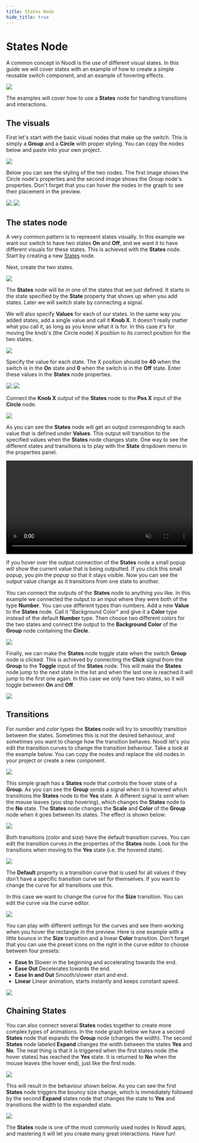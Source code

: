 ```yaml
---
title: States Node
hide_title: true
---
```



# States Node

A common concept in Noodl is the use of different visual states. In this guide we will cover states with an example of how to create a simple reusable switch component, and an example of hovering effects.

<div className="ndl-image-with-background s">

![](/docs/guides/user-interfaces/states/switch.gif)

</div>

The examples will cover how to use a **States** node for handling transitions and interactions.

## The visuals

First let's start with the basic visual nodes that make up the switch. This is simply a **Group** and a **Circle** with proper styling. You can copy the nodes below and paste into your own project.

<div className="ndl-image-with-background xl">
  <img
    src="/2.8/docs/guides/user-interfaces/states/switch-nodes.png"
    className="ndl-image med"
  ></img>
  <CopyToClipboardButton
    json={{
      nodes: [
        {
          id: 'beeb6388-461b-f1fe-d64e-be798e4b1b4d',
          type: 'Group',
          x: 441.71346128847347,
          y: 300.98375737190554,
          parameters: { backgroundColor: '#FFFFFF' },
          ports: [],
          children: [
            {
              id: '9677d929-9a49-7fc5-ae14-27a1b48e883f',
              type: 'Group',
              x: 461.71346128847347,
              y: 346.98375737190554,
              parameters: {
                width: { value: 80, unit: 'px' },
                height: { value: 40, unit: 'px' },
                backgroundColor: '#F0F0F0',
                borderRadius: 20,
                alignX: 'center',
                marginTop: { value: 20, unit: 'px' },
              },
              ports: [],
              children: [
                {
                  id: 'aeda33bf-10cb-1e76-07b2-4a368140ca65',
                  type: 'Circle',
                  x: 481.71346128847347,
                  y: 392.98375737190554,
                  parameters: {
                    fillColor: '#E8E8E8',
                    size: 40,
                    strokeWidth: 2,
                    strokeColor: '#454545',
                    strokeEnabled: true,
                  },
                  ports: [],
                  children: [],
                },
              ],
            },
          ],
        },
      ],
      connections: [],
    }}
  />
</div>

Below you can see the styling of the two nodes. The first image shows the Circle node's properties and the second image shows the Group node's properties. Don't forget that you can hover the nodes in the graph to see their placement in the preview.

<div className="ndl-image-with-background l">
  <img
    src="/2.8/docs/guides/user-interfaces/states/style-props1.png"
    className="ndl-image small"
  ></img>
  <img
    src="/2.8/docs/guides/user-interfaces/states/style-props2.png"
    className="ndl-image small"
  ></img>
</div>

## The states node

A very common pattern is to represent states visually. In this example we want our switch to have two states **On** and **Off**, and we want it to have different visuals for these states. This is achieved with the **States** node. Start by creating a new [States](/nodes/utilities/logic/states) node.

Next, create the two states.

<div className="ndl-image-with-background l">
  <img
    src="/2.8/docs/guides/user-interfaces/states/create-states.gif"
    className="ndl-image med"
  ></img>
</div>

The **States** node will be in one of the states that we just defined. It starts in the state specified by the **State** property that shows up when you add states. Later we will switch state by connecting a signal.

We will also specify **Values** for each of our states. In the same way you added states, add a single value and call it **Knob X**. It doesn't really matter what you call it, as long as you know what it is for. In this case it's for moving the knob's (the Circle node) X position to its correct position for the two states.

<div className="ndl-image-with-background">
  <img
    src="/2.8/docs/guides/user-interfaces/states/values-1.png"
    className="ndl-image med"
  ></img>
</div>

Specify the value for each state. The X position should be **40** when the switch is in the **On** state and **0** when the switch is in the **Off** state. Enter these values in the **States** node properties.

<div className="ndl-image-with-background">
  <img
    src="/2.8/docs/guides/user-interfaces/states/on-values.png"
    className="ndl-image med"
  ></img>
  <img
    src="/2.8/docs/guides/user-interfaces/states/off-values.png"
    className="ndl-image med"
  ></img>
</div>

Connect the **Knob X** output of the **States** node to the **Pos X** input of the **Circle** node.

<div className="ndl-image-with-background xl">
  <img src="/2.8/docs/guides/user-interfaces/states/knob-x-connected.png"></img>
</div>

As you can see the **States** node will get an output corresponding to each value that is defined under **Values**. This output will transition to the specified values when the **States** node changes state. One way to see the different states and transitions is to play with the **State** dropdown menu in the properties panel.

<div className="ndl-image-with-background xl">
    <video width="100%" autoPlay muted loop src={useBaseUrl("/docs/guides/user-interfaces/states/change-state.mp4")}/>
</div>

If you hover over the output connection of the **States** node a small popup will show the current value that is being outputted. If you click this small popup, you pin the popup so that it stays visible. Now you can see the output value change as it transitions from one state to another.

You can connect the outputs of the **States** node to anything you like. In this example we connected the output to an input where they were both of the type **Number**. You can use different types than numbers. Add a new **Value** to the **States** node. Call it "Background Color" and give it a **Color** type instead of the default **Number** type. Then choose two different colors for the two states and connect the output to the **Background Color** of the **Group** node containing the **Circle**.

<div className="ndl-image-with-background">
  <img
    src="/2.8/docs/guides/user-interfaces/states/color-type.png"
    className="ndl-image med"
  ></img>
</div>

Finally, we can make the **States** node toggle state when the switch **Group** node is clicked. This is achieved by connecting the **Click** signal from the **Group** to the **Toggle** input of the **States** node. This will make the **States** node jump to the next state in the list and when the last one is reached it will jump to the first one again. In this case we only have two states, so it will toggle between **On** and **Off**.

<div className="ndl-image-with-background xl">
  <img src="/2.8/docs/guides/user-interfaces/states/click-toggle.png"></img>
  <CopyToClipboardButton
    json={{
      nodes: [
        {
          id: 'f0d8169f-90ca-9cd9-bc88-af4c2ed631d0',
          type: 'Group',
          x: 441.71346128847347,
          y: 300.98375737190554,
          parameters: { backgroundColor: '#FFFFFF' },
          ports: [],
          children: [
            {
              id: 'f2461a9d-49c6-f184-1ac1-a75450a7c856',
              type: 'Group',
              x: 461.71346128847347,
              y: 346.98375737190554,
              parameters: {
                width: { value: 80, unit: 'px' },
                height: { value: 40, unit: 'px' },
                backgroundColor: '#F0F0F0',
                borderRadius: 20,
                alignX: 'center',
                marginTop: { value: 20, unit: 'px' },
              },
              ports: [],
              children: [
                {
                  id: 'c66997cc-19d2-630c-692e-0caafdf37dd7',
                  type: 'Circle',
                  x: 481.71346128847347,
                  y: 448.98375737190554,
                  parameters: {
                    fillColor: '#E8E8E8',
                    size: 40,
                    strokeWidth: 2,
                    strokeColor: '#454545',
                    strokeEnabled: true,
                  },
                  ports: [],
                  children: [],
                },
              ],
            },
          ],
        },
        {
          id: '5d631656-dea2-b5d7-f5ee-ee27e220463b',
          type: 'States',
          x: 232.07664638676232,
          y: 376.3848345864951,
          parameters: {
            states: 'On,Off',
            values: 'Knob X,Background Color',
            'type-Background Color': 'color',
            'value-On-Knob X': 40,
            'value-Off-Knob X': 0,
            'value-Off-Background Color': '#F0F0F0',
            'value-On-Background Color': '#CCE6CE',
            startState: 'Off',
          },
          ports: [],
          children: [],
        },
      ],
      connections: [
        {
          fromId: '5d631656-dea2-b5d7-f5ee-ee27e220463b',
          fromProperty: 'Knob X',
          toId: 'c66997cc-19d2-630c-692e-0caafdf37dd7',
          toProperty: 'transformX',
        },
        {
          fromId: '5d631656-dea2-b5d7-f5ee-ee27e220463b',
          fromProperty: 'Background Color',
          toId: 'f2461a9d-49c6-f184-1ac1-a75450a7c856',
          toProperty: 'backgroundColor',
        },
        {
          fromId: 'f2461a9d-49c6-f184-1ac1-a75450a7c856',
          fromProperty: 'onClick',
          toId: '5d631656-dea2-b5d7-f5ee-ee27e220463b',
          toProperty: 'toggle',
        },
      ],
    }}
  />
</div>

## Transitions

For _number_ and _color_ types the **States** node will try to smoothly transition between the states. Sometimes this is not the desired behaviour, and sometimes you want to change how the transition behaves. Noodl let's you edit the transition curves to change the transition behaviour. Take a look at the example below. You can copy the nodes and replace the old nodes in your project or create a new component.

<div className="ndl-image-with-background xl">
  <img
    src="/2.8/docs/guides/user-interfaces/states/hover-fx-nodes.png"
    className="ndl-image med"
  ></img>
  <CopyToClipboardButton
    json={{
      nodes: [
        {
          id: '4c6ec6bd-2ba3-807a-9177-da451a835ec2',
          type: 'Group',
          x: 410.63681490171115,
          y: 392,
          parameters: { backgroundColor: '#FFFFFF' },
          ports: [],
          children: [
            {
              id: '56e1ec26-a280-b297-baf3-f5365f6a6124',
              type: 'Group',
              x: 430.63681490171115,
              y: 438,
              parameters: {
                width: { value: 80, unit: 'px' },
                height: { value: 80, unit: 'px' },
                backgroundColor: '#E6DD39',
                borderRadius: 20,
                alignX: 'center',
                marginTop: { value: 70, unit: 'px' },
              },
              ports: [],
              children: [],
            },
          ],
        },
        {
          id: '34a39ad5-0999-133a-5f7e-6943ebd8d899',
          type: 'States',
          label: 'Hover',
          x: 177.3701941946174,
          y: 432.9317475959747,
          parameters: {
            states: 'Yes,No',
            startState: 'No',
            values: 'Size,Color',
            'type-Color': 'color',
            'value-Yes-Color': '#D4CE35',
            'value-No-Color': '#323975',
            'value-Yes-Size': 1.5,
            'value-No-Size': 1,
          },
          ports: [],
          children: [],
        },
      ],
      connections: [
        {
          fromId: '56e1ec26-a280-b297-baf3-f5365f6a6124',
          fromProperty: 'hoverStart',
          toId: '34a39ad5-0999-133a-5f7e-6943ebd8d899',
          toProperty: 'to-Yes',
        },
        {
          fromId: '56e1ec26-a280-b297-baf3-f5365f6a6124',
          fromProperty: 'hoverEnd',
          toId: '34a39ad5-0999-133a-5f7e-6943ebd8d899',
          toProperty: 'to-No',
        },
        {
          fromId: '34a39ad5-0999-133a-5f7e-6943ebd8d899',
          fromProperty: 'Color',
          toId: '56e1ec26-a280-b297-baf3-f5365f6a6124',
          toProperty: 'backgroundColor',
        },
        {
          fromId: '34a39ad5-0999-133a-5f7e-6943ebd8d899',
          fromProperty: 'Size',
          toId: '56e1ec26-a280-b297-baf3-f5365f6a6124',
          toProperty: 'transformScale',
        },
      ],
    }}
  />
</div>

This simple graph has a **States** node that controls the hover state of a **Group**. As you can see the **Group** sends a signal when it is hovered which transitions the **States** node to the **Yes** state. A different signal is sent when the mouse leaves (you stop hovering), which changes the **States** node to the **No** state. The **States** node changes the **Scale** and **Color** of the **Group** node when it goes between its states. The effect is shown below:

<div className="ndl-image-with-background">
  <img
    src="/2.8/docs/guides/user-interfaces/states/hover-fx1.gif"
    className="ndl-image small"
  ></img>
</div>

Both transitions (color and size) have the default transition curves. You can edit the transition curves in the properties of the **States** node. Look for the transitions when moving to the **Yes** state (i.e. the hovered state).

<div className="ndl-image-with-background">
  <img
    src="/2.8/docs/guides/user-interfaces/states/transition-props.png"
    className="ndl-image med"
  ></img>
</div>

The **Default** property is a transition curve that is used for all values if they don't have a specific transition curve set for themselves. If you want to change the curve for all transitions use this.

In this case we want to change the curve for the **Size** transition. You can edit the curve via the curve editor.

<div className="ndl-image-with-background l">
  <img
    src="/2.8/docs/guides/user-interfaces/states/change-size-curve.gif"
    className="ndl-image med"
  ></img>
</div>

You can play with different settings for the curves and see them working when you hover the rectangle in the preview. Here is one example with a little bounce in the **Size** transition and a linear **Color** transition. Don't forget that you can use the preset icons on the right in the curve editor to choose between four presets:

- **Ease In** Slower in the beginning and accelerating towards the end.
- **Ease Out** Decelerates towards the end.
- **Ease In and Out** Smooth/slower start and end.
- **Linear** Linear animation, starts instantly and keeps constant speed.

<div className="ndl-image-with-background">
  <img
    src="/2.8/docs/guides/user-interfaces/states/hover-fx2.gif"
    className="ndl-image small"
  ></img>
</div>

## Chaining States

You can also connect several **States** nodes together to create more complex types of animations. In the node graph below we have a second **States** node that expands the **Group** node (changes the width). The second **States** node labeled **Expand** changes the width between the states **Yes** and **No**. The neat thing is that it is triggered when the first states node (the hover states) has reached the **Yes** state. It is returned to **No** when the mouse leaves (the hover end), just like the first node.

<div className="ndl-image-with-background xl">
  <img src="/2.8/docs/guides/user-interfaces/states/chaining-states.png"></img>
  <CopyToClipboardButton
    json={{
      nodes: [
        {
          id: '31b24415-e1ef-7480-db67-f8c3d9df8965',
          type: 'Group',
          x: 410.63681490171115,
          y: 392,
          parameters: { backgroundColor: '#FFFFFF' },
          ports: [],
          children: [
            {
              id: '2255f3f8-c7c6-a195-9e20-22204968c916',
              type: 'Group',
              x: 430.63681490171115,
              y: 438,
              parameters: {
                width: { value: 80, unit: 'px' },
                height: { value: 80, unit: 'px' },
                backgroundColor: '#E6DD39',
                borderRadius: 20,
                alignX: 'center',
                marginTop: { value: 70, unit: 'px' },
              },
              ports: [],
              children: [],
            },
          ],
        },
        {
          id: 'dadabea3-2a7f-ca23-a71d-79fae0cfff6e',
          type: 'States',
          label: 'Hover',
          x: 173.3701941946174,
          y: 343.9317475959747,
          parameters: {
            states: 'Yes,No',
            startState: 'No',
            values: 'Size,Color',
            'type-Color': 'color',
            'value-Yes-Color': '#D4CE35',
            'value-No-Color': '#323975',
            'value-Yes-Size': 1.5,
            'value-No-Size': 1,
            'transition-Yes-Size': {
              curve: [0, 0, 0.39, 2.31],
              dur: 300,
              delay: 0,
            },
            'transition-Yes-Color': {
              curve: [0, 0, 1, 1],
              dur: 300,
              delay: 0,
            },
            'transition-No-Color': {
              curve: [0, 0, 1, 1],
              dur: 300,
              delay: 0,
            },
          },
          ports: [],
          children: [],
        },
        {
          id: '82a0d318-ac00-eb50-653e-bf2aa4344425',
          type: 'States',
          label: 'Expand',
          x: 181.5019645647742,
          y: 554.7158737979873,
          parameters: {
            states: 'Yes,No',
            values: 'Width',
            'value-Yes-Width': 200,
            'value-No-Width': 90,
            startState: 'No',
            'transition-Yes-Width': {
              curve: [0, 0, 0.58, 1],
              dur: 500,
              delay: 0,
            },
          },
          ports: [],
          children: [],
        },
      ],
      connections: [
        {
          fromId: '2255f3f8-c7c6-a195-9e20-22204968c916',
          fromProperty: 'hoverStart',
          toId: 'dadabea3-2a7f-ca23-a71d-79fae0cfff6e',
          toProperty: 'to-Yes',
        },
        {
          fromId: '2255f3f8-c7c6-a195-9e20-22204968c916',
          fromProperty: 'hoverEnd',
          toId: 'dadabea3-2a7f-ca23-a71d-79fae0cfff6e',
          toProperty: 'to-No',
        },
        {
          fromId: 'dadabea3-2a7f-ca23-a71d-79fae0cfff6e',
          fromProperty: 'Color',
          toId: '2255f3f8-c7c6-a195-9e20-22204968c916',
          toProperty: 'backgroundColor',
        },
        {
          fromId: 'dadabea3-2a7f-ca23-a71d-79fae0cfff6e',
          fromProperty: 'Size',
          toId: '2255f3f8-c7c6-a195-9e20-22204968c916',
          toProperty: 'transformScale',
        },
        {
          fromId: '82a0d318-ac00-eb50-653e-bf2aa4344425',
          fromProperty: 'Width',
          toId: '2255f3f8-c7c6-a195-9e20-22204968c916',
          toProperty: 'width',
        },
        {
          fromId: 'dadabea3-2a7f-ca23-a71d-79fae0cfff6e',
          fromProperty: 'reached-Yes',
          toId: '82a0d318-ac00-eb50-653e-bf2aa4344425',
          toProperty: 'to-Yes',
        },
        {
          fromId: '2255f3f8-c7c6-a195-9e20-22204968c916',
          fromProperty: 'hoverEnd',
          toId: '82a0d318-ac00-eb50-653e-bf2aa4344425',
          toProperty: 'to-No',
        },
      ],
    }}
  />
</div>

This will result in the behaviour shown below. As you can see the first **States** node triggers the bouncy size change, which is immediately followed by the second **Expand** states node that changes the state to **Yes** and transitions the width to the expanded state.

<div className="ndl-image-with-background">
  <img
    src="/2.8/docs/guides/user-interfaces/states/hover-fx3.gif"
    className="ndl-image small"
  ></img>
</div>

The **States** node is one of the most commonly used nodes in Noodl apps, and mastering it will let you create many great interactions. Have fun!
